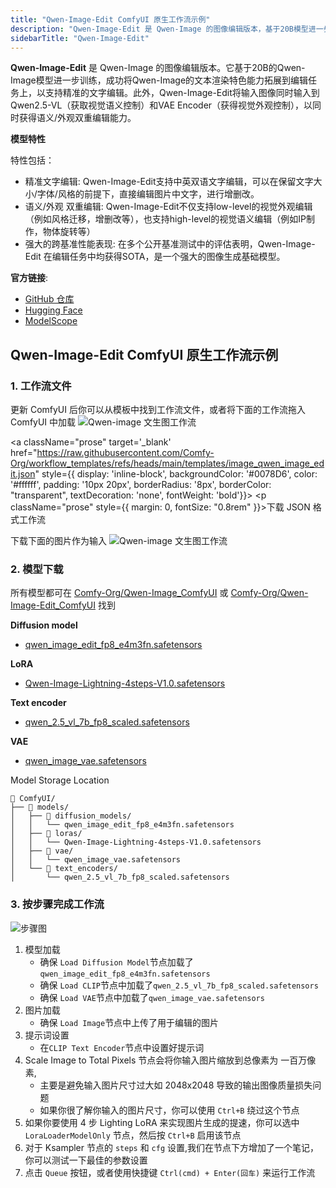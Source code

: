 ```yaml
---
title: "Qwen-Image-Edit ComfyUI 原生工作流示例"
description: "Qwen-Image-Edit 是 Qwen-Image 的图像编辑版本，基于20B模型进一步训练，支持精准文字编辑和语义/外观双重编辑能力。"
sidebarTitle: "Qwen-Image-Edit"
---
```



**Qwen-Image-Edit** 是 Qwen-Image 的图像编辑版本。它基于20B的Qwen-Image模型进一步训练，成功将Qwen-Image的文本渲染特色能力拓展到编辑任务上，以支持精准的文字编辑。此外，Qwen-Image-Edit将输入图像同时输入到Qwen2.5-VL（获取视觉语义控制）和VAE Encoder（获得视觉外观控制），以同时获得语义/外观双重编辑能力。

**模型特性**

特性包括：
- 精准文字编辑: Qwen-Image-Edit支持中英双语文字编辑，可以在保留文字大小/字体/风格的前提下，直接编辑图片中文字，进行增删改。
- 语义/外观 双重编辑: Qwen-Image-Edit不仅支持low-level的视觉外观编辑（例如风格迁移，增删改等），也支持high-level的视觉语义编辑（例如IP制作，物体旋转等）
- 强大的跨基准性能表现: 在多个公开基准测试中的评估表明，Qwen-Image-Edit 在编辑任务中均获得SOTA，是一个强大的图像生成基础模型。

**官方链接**:
- [GitHub 仓库](https://github.com/QwenLM/Qwen-Image)
- [Hugging Face](https://modelscope.cn/models/qwen/Qwen-Image-Edit)
- [ModelScope](https://modelscope.cn/models/qwen/Qwen-Image-Edit)


## Qwen-Image-Edit ComfyUI 原生工作流示例

<UpdateReminder />

### 1. 工作流文件

更新 ComfyUI 后你可以从模板中找到工作流文件，或者将下面的工作流拖入 ComfyUI 中加载
![Qwen-image 文生图工作流](https://raw.githubusercontent.com/Comfy-Org/example_workflows/refs/heads/main/image/qwen/qwen-image-edit/qwen_image_edit.png)

<a className="prose"  target='_blank'  href="https://raw.githubusercontent.com/Comfy-Org/workflow_templates/refs/heads/main/templates/image_qwen_image_edit.json" style={{ display: 'inline-block', backgroundColor: '#0078D6', color: '#ffffff', padding: '10px 20px', borderRadius: '8px', borderColor: "transparent", textDecoration: 'none', fontWeight: 'bold'}}>
    <p className="prose" style={{ margin: 0, fontSize: "0.8rem" }}>下载 JSON 格式工作流</p>
</a>

下载下面的图片作为输入
![Qwen-image 文生图工作流](https://raw.githubusercontent.com/Comfy-Org/example_workflows/refs/heads/main/image/qwen/qwen-image-edit/input.png)

### 2. 模型下载

所有模型都可在 [Comfy-Org/Qwen-Image_ComfyUI](https://huggingface.co/Comfy-Org/Qwen-Image_ComfyUI/tree/main) 或  [Comfy-Org/Qwen-Image-Edit_ComfyUI](https://huggingface.co/Comfy-Org/Qwen-Image-Edit_ComfyUI) 找到

**Diffusion model**

- [qwen_image_edit_fp8_e4m3fn.safetensors](https://huggingface.co/Comfy-Org/Qwen-Image-Edit_ComfyUI/resolve/main/split_files/diffusion_models/qwen_image_edit_fp8_e4m3fn.safetensors)

**LoRA**

- [Qwen-Image-Lightning-4steps-V1.0.safetensors](https://huggingface.co/lightx2v/Qwen-Image-Lightning/resolve/main/Qwen-Image-Lightning-4steps-V1.0.safetensors)

**Text encoder**

- [qwen_2.5_vl_7b_fp8_scaled.safetensors](https://huggingface.co/Comfy-Org/Qwen-Image_ComfyUI/resolve/main/split_files/text_encoders/qwen_2.5_vl_7b_fp8_scaled.safetensors)

**VAE**

- [qwen_image_vae.safetensors](https://huggingface.co/Comfy-Org/Qwen-Image_ComfyUI/resolve/main/split_files/vae/qwen_image_vae.safetensors)

Model Storage Location

```
📂 ComfyUI/
├── 📂 models/
│   ├── 📂 diffusion_models/
│   │   └── qwen_image_edit_fp8_e4m3fn.safetensors
│   ├── 📂 loras/
│   │   └── Qwen-Image-Lightning-4steps-V1.0.safetensors
│   ├── 📂 vae/
│   │   └── qwen_image_vae.safetensors
│   └── 📂 text_encoders/
│       └── qwen_2.5_vl_7b_fp8_scaled.safetensors
```

### 3. 按步骤完成工作流

![步骤图](/images/tutorial/image/qwen/qwen_image_edit.jpg)

1. 模型加载
    - 确保 `Load Diffusion Model`节点加载了`qwen_image_edit_fp8_e4m3fn.safetensors`
    - 确保 `Load CLIP`节点中加载了`qwen_2.5_vl_7b_fp8_scaled.safetensors`
    - 确保 `Load VAE`节点中加载了`qwen_image_vae.safetensors`
2. 图片加载
    - 确保 `Load Image`节点中上传了用于编辑的图片
3. 提示词设置
    - 在`CLIP Text Encoder`节点中设置好提示词
4. Scale Image to Total Pixels 节点会将你输入图片缩放到总像素为 一百万像素,
    - 主要是避免输入图片尺寸过大如 2048x2048 导致的输出图像质量损失问题
    - 如果你很了解你输入的图片尺寸，你可以使用 `Ctrl+B` 绕过这个节点
5. 如果你要使用 4 步 Lighting LoRA 来实现图片生成的提速，你可以选中 `LoraLoaderModelOnly` 节点，然后按 `Ctrl+B` 启用该节点
6. 对于 Ksampler 节点的 `steps` 和 `cfg` 设置,我们在节点下方增加了一个笔记，你可以测试一下最佳的参数设置
7. 点击 `Queue` 按钮，或者使用快捷键 `Ctrl(cmd) + Enter(回车)` 来运行工作流 